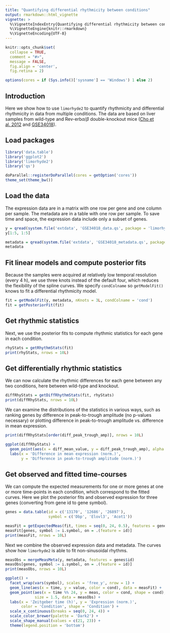 ```yaml
---
title: "Quantifying differential rhythmicity between conditions"
output: rmarkdown::html_vignette
vignette: >
  %\VignetteIndexEntry{Quantifying differential rhythmicity between conditions}
  %\VignetteEngine{knitr::rmarkdown}
  %\VignetteEncoding{UTF-8}
---
```


```r
knitr::opts_chunk$set(
  collapse = TRUE,
  comment = "#>",
  message = FALSE,
  fig.align = 'center',
  fig.retina = 2)

options(cores = if (Sys.info()['sysname'] == 'Windows') 1 else 2)
```

## Introduction

Here we show how to use `limorhyde2` to quantify rhythmicity and differential rhythmicity in data from multiple conditions. The data are based on liver samples from wild-type and Rev-erb$\alpha/\beta$ double-knockout mice ([Cho et al. 2012](https://doi.org/10.1038/nature11048) and [GSE34018](https://www.ncbi.nlm.nih.gov/geo/query/acc.cgi?acc=GSE34018)).

## Load packages

```r
library('data.table')
library('ggplot2')
library('limorhyde2')
library('qs')

doParallel::registerDoParallel(cores = getOption('cores'))
theme_set(theme_bw())
```

## Load the data

The expression data are in a matrix with one row per gene and one column per sample. The metadata are in a table with one row per sample. To save time and space, the expression data include only a subset of genes.

```r
y = qread(system.file('extdata', 'GSE34018_data.qs', package = 'limorhyde2'))
y[1:5, 1:5]

metadata = qread(system.file('extdata', 'GSE34018_metadata.qs', package = 'limorhyde2'))
metadata
```

## Fit linear models and compute posterior fits

Because the samples were acquired at relatively low temporal resolution (every 4 h), we use three knots instead of the default four, which reduces the flexibility of the spline curves. We specify `condColname` so `getModelFit()` knows to fit a differential rhythmicity model.

```r
fit = getModelFit(y, metadata, nKnots = 3L, condColname = 'cond')
fit = getPosteriorFit(fit)
```

## Get rhythmic statistics

Next, we use the posterior fits to compute rhythmic statistics for each gene in each condition.

```r
rhyStats = getRhythmStats(fit)
print(rhyStats, nrows = 10L)
```

## Get differentially rhythmic statistics

We can now calculate the rhythmic differences for each gene between any two conditions, here between wild-type and knockout.

```r
diffRhyStats = getDiffRhythmStats(fit, rhyStats)
print(diffRhyStats, nrows = 10L)
```

We can examine the distributions of the statistics in various ways, such as ranking genes by difference in peak-to-trough amplitude (no p-values necessary) or plotting difference in peak-to-trough amplitude vs. difference in mean expression.

```r
print(diffRhyStats[order(diff_peak_trough_amp)], nrows = 10L)

ggplot(diffRhyStats) +
  geom_point(aes(x = diff_mean_value, y = diff_peak_trough_amp), alpha = 0.2) +
  labs(x = 'Difference in mean expression (norm.)',
       y = 'Difference in peak-to-trough amplitude (norm.)')
```

## Get observed and fitted time-courses

We can compute the expected measurements for one or more genes at one or more time-points in each condition, which correspond to the fitted curves. Here we plot the posterior fits and observed expression for three genes (converting from gene id to gene symbol).

```r
genes = data.table(id = c('13170', '12686', '26897'),
                   symbol = c('Dbp', 'Elovl3', 'Acot1'))

measFit = getExpectedMeas(fit, times = seq(0, 24, 0.5), features = genes$id)
measFit[genes, symbol := i.symbol, on = .(feature = id)]
print(measFit, nrows = 10L)
```

Next we combine the observed expression data and metadata. The curves show how `limorhyde2` is able to fit non-sinusoidal rhythms.

```r
measObs = mergeMeasMeta(y, metadata, features = genes$id)
measObs[genes, symbol := i.symbol, on = .(feature = id)]
print(measObs, nrows = 10L)

ggplot() +
  facet_wrap(vars(symbol), scales = 'free_y', nrow = 1) +
  geom_line(aes(x = time, y = value, color = cond), data = measFit) +
  geom_point(aes(x = time %% 24, y = meas, color = cond, shape = cond),
             size = 1.5, data = measObs) +
  labs(x = 'Zeitgeber time (h)', y = 'Expression (norm.)',
       color = 'Condition', shape = 'Condition') +
  scale_x_continuous(breaks = seq(0, 24, 4)) +
  scale_color_brewer(palette = 'Dark2') +
  scale_shape_manual(values = c(21, 23)) +
  theme(legend.position = 'bottom')
```
